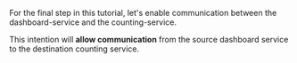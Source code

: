 For the final step in this tutorial, let's enable communication between the dashboard-service and the counting-service.

This intention will **allow communication** from the source dashboard service to the destination counting service.